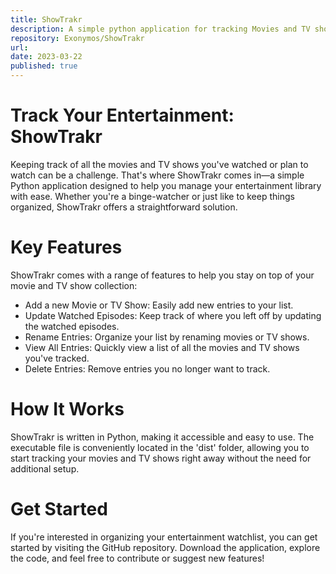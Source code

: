 ```yaml
---
title: ShowTrakr
description: A simple python application for tracking Movies and TV shows that you have watched or plan to watch.
repository: Exonymos/ShowTrakr
url:
date: 2023-03-22
published: true
---
```



# Track Your Entertainment: ShowTrakr
Keeping track of all the movies and TV shows you've watched or plan to watch can be a challenge. That's where ShowTrakr comes in—a simple Python application designed to help you manage your entertainment library with ease. Whether you're a binge-watcher or just like to keep things organized, ShowTrakr offers a straightforward solution.

# Key Features
ShowTrakr comes with a range of features to help you stay on top of your movie and TV show collection:

- Add a new Movie or TV Show: Easily add new entries to your list.
- Update Watched Episodes: Keep track of where you left off by updating the watched episodes.
- Rename Entries: Organize your list by renaming movies or TV shows.
- View All Entries: Quickly view a list of all the movies and TV shows you've tracked.
- Delete Entries: Remove entries you no longer want to track.

# How It Works
ShowTrakr is written in Python, making it accessible and easy to use. The executable file is conveniently located in the 'dist' folder, allowing you to start tracking your movies and TV shows right away without the need for additional setup.

# Get Started
If you're interested in organizing your entertainment watchlist, you can get started by visiting the GitHub repository. Download the application, explore the code, and feel free to contribute or suggest new features!

